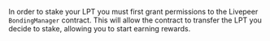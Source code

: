 In order to stake your LPT you must first grant permissions to the Livepeer
`BondingManager` contract. This will allow the contract to transfer the LPT you decide to stake, allowing you to start earning rewards.

